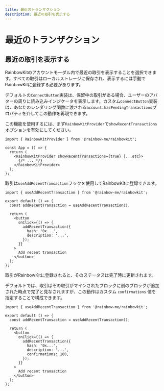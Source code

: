 ```yaml
---
title: 最近のトランザクション
description: 最近の取引を表示する
---
```


# 最近のトランザクション

## 最近の取引を表示する

RainbowKitのアカウントモーダル内で最近の取引を表示することを選択できます。すべての取引はローカルストレージに保存され、表示するには手動でRainbowKitに登録する必要があります。

デフォルトの`ConnectButton`実装は、保留中の取引がある場合、ユーザーのアバターの周りに読み込みインジケータを表示します。カスタム`ConnectButton`実装は、あなたのレンダリング関数に渡される`account.hasPendingTransactions`プロパティを介してこの動作を再現できます。

この機能を使用するには、まず`RainbowKitProvider`で`showRecentTransactions`オプションを有効にしてください。

```tsx
import { RainbowKitProvider } from '@rainbow-me/rainbowkit';

const App = () => {
  return (
    <RainbowKitProvider showRecentTransactions={true} {...etc}>
      {/* ... */}
    </RainbowKitProvider>
  );
};
```

取引は`useAddRecentTransaction`フックを使用してRainbowKitに登録できます。

```tsx
import { useAddRecentTransaction } from '@rainbow-me/rainbowkit';

export default () => {
  const addRecentTransaction = useAddRecentTransaction();

  return (
    <button
      onClick={() => {
        addRecentTransaction({
          hash: '0x...',
          description: '...',
        });
      }}
    >
      Add recent transaction
    </button>
  );
};
```

取引がRainbowKitに登録されると、そのステータスは完了時に更新されます。

デフォルトでは、取引はその取引がマインされたブロックに別のブロックが追加された時点で完了と見なされますが、この動作はカスタム `confirmations` 値を指定することで構成できます。

```tsx
import { useAddRecentTransaction } from '@rainbow-me/rainbowkit';

export default () => {
  const addRecentTransaction = useAddRecentTransaction();

  return (
    <button
      onClick={() => {
        addRecentTransaction({
          hash: '0x...',
          description: '...',
          confirmations: 100,
        });
      }}
    >
      Add recent transaction
    </button>
  );
};
```
